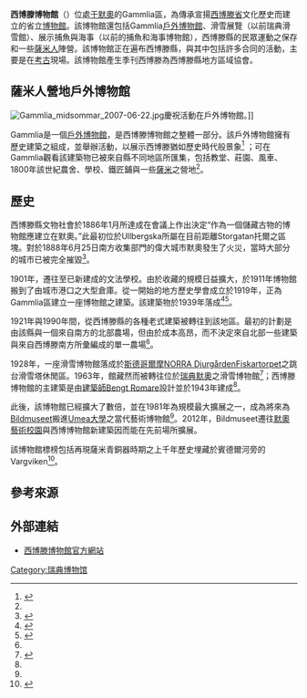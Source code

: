 {{roughtranslation|time=2018-08-29T07:30:02+00:00}}
{{Infobox museum
| name         = 西博滕博物館
|ursprungnamn = 
| image         = Västerbottens museum-2014-03-29.jpg
| image size  = 240px
| caption     = 2014年3月所拍攝的博物館照片
| established   = 1886
| location     = [[瑞典|瑞典]][[于默奧|于默奧]]
| type         = 省立博物館
| visitors     = 229,000 (2009)<ref>{{cite web |title=Verksamhetsberättelse 2009 |url=http://www.vbm.se/assets/files/Pdf/VerkBer2009.pdf |publisher=Västerbottens museum |format=[[pdf|pdf]] |accessdate=28 March 2014 |page=4 |language=sv |archive-date=2014-04-07 |archive-url=https://web.archive.org/web/20140407075112/http://www.vbm.se/assets/files/Pdf/VerkBer2009.pdf |dead-url=no }}</ref>
| director    = Ulrica Grubbström
| website    = {{URL|vbm.se/en/home.html|www.vbm.se}}
}}

'''西博滕博物館'''（{{lang-sv|'''''Västerbotten Museum'''''}}）位處[[于默奧|于默奧]]的Gammlia區，為傳承宣揚[[西博滕省|西博滕省]]文化歷史而建立的省立[[博物館|博物館]]。該博物館還包括Gammlia[[戶外博物館|戶外博物館]]、滑雪展覽（以前瑞典滑雪館）、展示捕魚與海事（以前的捕魚和海事博物館），西博滕縣的民眾運動之保存和一些[[薩米人|薩米人]]陣營。該博物館正在遍布西博滕縣，與其中包括許多合同的活動，主要是在[[考古|考古]]現場。該博物館產生季刊西博滕為西博滕縣地方區域協會。

== 薩米人營地戶外博物館 ==
[[File:Gammlia_midsommar_2007-06-22.jpg|right]]慶祝活動在戶外博物館。]]

Gammlia是一個[[戶外博物館|戶外博物館]]，是西博滕博物館之整體一部分。該戶外博物館擁有歷史建築之組成，並舉辦活動，以展示西博滕猶如歷史時代般景象<ref name="Att flytta historien">{{cite book| title=Tidskriften Västerbotten 95-3 |article=Att flytta historien}}</ref> ；可在Gammlia觀看該建築物已被來自縣不同地區所匯集，包括教堂、莊園、風車、1800年該世紀農舍、學校、鐵匠鋪與一些[[薩米人|薩米]]之營地<ref name="Att flytta historien"/>。

== 歷史 ==
西博滕縣文物社會於1886年1月所達成在會議上作出決定“作為一個儲藏古物的博物館應建立在默奧。”此最初位於Ullbergska所屬在目前距離Storgatan托爾之區塊。對於1888年6月25日南方收集部門的偉大城市默奧發生了火災，當時大部分的城市已被完全摧毀<ref name="NU-VBM">{{cite book |editor=Lars-Erik Edlund |year=1996 |title=Norrländsk uppslagsbok: ett uppslagsverk på vetenskaplig grund om den norrländska regionen |language=sv |series=Band 4 |location=Umeå |publisher=Norrlands universitetsförlag |isbn=91-972484-2-8 |page=342}}</ref>。

1901年，遷往至已新建成的文法學校。由於收藏的規模日益擴大，於1911年博物館搬到了由城市港口之大型倉庫。從一開始的地方歷史學會成立於1919年，正為Gammlia區建立一座博物館之建築。該建築物於1939年落成<ref>{{cite web|title=Västerbottens museums förhistoria|url=http://www.vbm.se/sv/om-museet/huset/ferhistoria.html|publisher=Västerbottens museum|accessdate=9 december 2013|archive-date=2013-12-11|archive-url=https://web.archive.org/web/20131211104726/http://www.vbm.se/sv/om-museet/huset/ferhistoria.html|dead-url=no}}</ref><ref>{{cite web |title=Ett nytt museum |url=http://www.vbm.se/sv/om-museet/huset/museum-pa-gammlia.html |publisher=Västerbottens museum |accessdate=9 December 2013 |archive-date=2013-12-11 |archive-url=https://web.archive.org/web/20131211111336/http://www.vbm.se/sv/om-museet/huset/museum-pa-gammlia.html |dead-url=no }}</ref>。

1921年與1990年間，從西博滕縣的各種老式建築被轉往到該地區。最初的計劃是由該縣與一個來自南方的北部農場，但由於成本高昂，而不決定來自北部一些建築與來自西博滕南方所彙編成的單一農場<ref name="Att flytta historien"/>。

1928年，一座滑雪博物館落成於[[斯德哥爾摩|斯德哥爾摩]][[NORRA_Djurgården|NORRA Djurgården]][[Fiskartorpet|Fiskartorpet]]之跳台滑雪塔休閒區。1963年，館藏然而被轉往位於[[瑞典|瑞典]][[默奧|默奧]]之滑雪博物館<ref>{{cite web |url=http://tmp.vbm.se/utstallningar/skidutst%C3%A4llningen/historik.html |title=Svenska Skidmuseet – historik |publisher=Västerbottens museum |accessdate=7 April 2014 |deadurl=yes |archiveurl=https://web.archive.org/web/20140308064306/http://tmp.vbm.se/utstallningar/skidutst%C3%A4llningen/historik.html |archivedate=2014年3月8日 }}</ref>；西博滕博物館的主建築是由[[建築師|建築師]][[Bengt_Romare|Bengt Romare]]設計並於1943年建成<ref name="Att flytta historien"/>。

此後，該博物館已經擴大了數倍，並在1981年為規模最大擴展之一，成為將來為[[Bildmuseet|Bildmuseet]]搬進[[Umea大學|Umea大學]]之當代藝術博物館<ref name="Att flytta historien"/>。2012年，Bildmuseet遷往[[默奧藝術校園|默奧藝術校園]]與西博博物館新建築因而能在先前場所擴展。

該博物館標榜包括再現薩米青銅器時期之上千年歷史埋藏於賓德爾河旁的Vargviken<ref name="Verksamhetsberättelse 2009">{{cite |title=Verksamhetsberättelse 2009 |url=http://www.vbm.se/assets/files/Pdf/VerkBer2009.pdf |publisher=Västerbottens museum |format=[[pdf|pdf]] |accessdate=28 March 2014 |archive-date=2014-04-07 |archive-url=https://web.archive.org/web/20140407075112/http://www.vbm.se/assets/files/Pdf/VerkBer2009.pdf |dead-url=no }}</ref>。

== 參考來源 ==
{{reflist}}

== 外部連結 ==
* [http://www.vbm.se/en/home.html 西博滕博物館官方網站]{{Wayback|url=http://www.vbm.se/en/home.html |date=20140511035752 }}

{{Coord|63|49|44|N|20|17|19|E|region:SE_type:landmark|display=title}} 
{{Normdaten}}
{{DEFAULTSORT:Västerbotten Museum}}
[[Category:瑞典博物馆|Category:瑞典博物馆]]